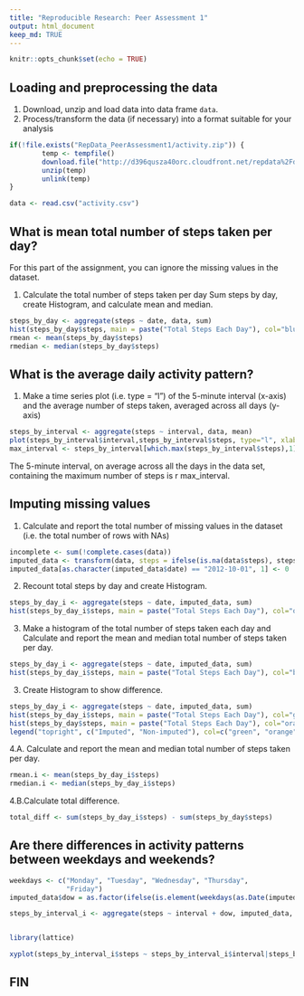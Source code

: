 ---
title: "Reproducible Research: Peer Assessment 1"
output: html_document
keep_md: TRUE
---

```{r, echo = TRUE, message = FALSE, warning = FALSE}
knitr::opts_chunk$set(echo = TRUE)
```

## Loading and preprocessing the data

1. Download, unzip and load data into data frame `data`.
2. Process/transform the data (if necessary) into a format suitable for your analysis

```{r, echo = TRUE}

if(!file.exists("RepData_PeerAssessment1/activity.zip")) {
        temp <- tempfile()
        download.file("http://d396qusza40orc.cloudfront.net/repdata%2Fdata%2Factivity.zip",temp)
        unzip(temp)
        unlink(temp)
} 

data <- read.csv("activity.csv")
```

## What is mean total number of steps taken per day?

For this part of the assignment, you can ignore the missing values in the dataset.

1. Calculate the total number of steps taken per day
Sum steps by day, create Histogram, and calculate mean and median.

```{r, echo = TRUE}

steps_by_day <- aggregate(steps ~ date, data, sum)
hist(steps_by_day$steps, main = paste("Total Steps Each Day"), col="blue", xlab="Number of Steps")
rmean <- mean(steps_by_day$steps)
rmedian <- median(steps_by_day$steps)
```

## What is the average daily activity pattern?

1. Make a time series plot (i.e. type = "l") of the 5-minute interval (x-axis) and the average number of steps taken, averaged across all days (y-axis)

```{r, echo=TRUE}
steps_by_interval <- aggregate(steps ~ interval, data, mean)
plot(steps_by_interval$interval,steps_by_interval$steps, type="l", xlab="Interval", ylab="Number of Steps",main="Average Number of Steps per Day by Interval")
max_interval <- steps_by_interval[which.max(steps_by_interval$steps),1]
```
The 5-minute interval, on average across all the days in the data set, containing the maximum number of steps is r max_interval.

## Imputing missing values

1. Calculate and report the total number of missing values in the dataset (i.e. the total number of rows with NAs)

```{r, echo=TRUE}
incomplete <- sum(!complete.cases(data))
imputed_data <- transform(data, steps = ifelse(is.na(data$steps), steps_by_interval$steps[match(data$interval, steps_by_interval$interval)], data$steps))
imputed_data[as.character(imputed_data$date) == "2012-10-01", 1] <- 0
```

2. Recount total steps by day and create Histogram.

```{r, echo=TRUE}
steps_by_day_i <- aggregate(steps ~ date, imputed_data, sum)
hist(steps_by_day_i$steps, main = paste("Total Steps Each Day"), col="orange", xlab="Number of Steps")
```
3. Make a histogram of the total number of steps taken each day and Calculate and report the mean and median total number of steps taken per day.

```{r, echo=TRUE}

steps_by_day_i <- aggregate(steps ~ date, imputed_data, sum)
hist(steps_by_day_i$steps, main = paste("Total Steps Each Day"), col="blue", xlab="Number of Steps")
```
3. Create Histogram to show difference.
```{r, echo=TRUE}
steps_by_day_i <- aggregate(steps ~ date, imputed_data, sum)
hist(steps_by_day_i$steps, main = paste("Total Steps Each Day"), col="green", xlab="Number of Steps")
hist(steps_by_day$steps, main = paste("Total Steps Each Day"), col="orange", xlab="Number of Steps", add=T)
legend("topright", c("Imputed", "Non-imputed"), col=c("green", "orange"), lwd=10)

```
4.A. Calculate and report the mean and median total number of steps taken per day. 

```{r, echo=TRUE}
rmean.i <- mean(steps_by_day_i$steps)
rmedian.i <- median(steps_by_day_i$steps)
```

4.B.Calculate total difference.

```{r, echo=TRUE}
total_diff <- sum(steps_by_day_i$steps) - sum(steps_by_day$steps)
```

## Are there differences in activity patterns between weekdays and weekends?

```{r, echo=TRUE}
weekdays <- c("Monday", "Tuesday", "Wednesday", "Thursday", 
              "Friday")
imputed_data$dow = as.factor(ifelse(is.element(weekdays(as.Date(imputed_data$date)),weekdays), "Weekday", "Weekend"))

steps_by_interval_i <- aggregate(steps ~ interval + dow, imputed_data, mean)


library(lattice)

xyplot(steps_by_interval_i$steps ~ steps_by_interval_i$interval|steps_by_interval_i$dow, main="Average Steps per Day by Interval",xlab="Interval", ylab="Steps",layout=c(1,2), type="l")

```
## FIN
